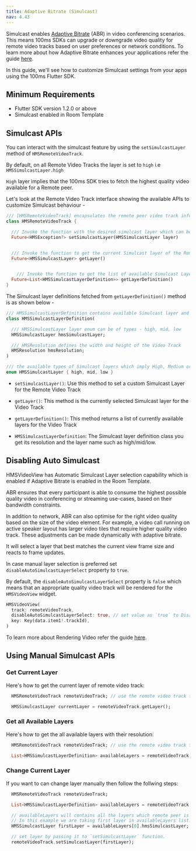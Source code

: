 ```yaml
---
title: Adaptive Bitrate (Simulcast)
nav: 4.43
---
```


Simulcast enables [Adaptive Bitrate](/concepts/v2/concepts/adaptive-bitrate) (ABR) in video conferencing scenarios. This means 100ms SDKs can upgrade or downgrade video quality for remote video tracks based on user preferences or network conditions. To learn more about how Adaptive Bitrate enhances your applications refer the guide [here](/concepts/v2/concepts/adaptive-bitrate).

In this guide, we'll see how to customize Simulcast settings from your apps using the 100ms Flutter SDK.

## Minimum Requirements

-   Flutter SDK version 1.2.0 or above
-   Simulcast enabled in Room Template

## Simulcast APIs

You can interact with the simulcast feature by using the `setSimulcastLayer` method of `HMSRemoteVideoTrack`.

By default, on all Remote Video Tracks the layer is set to `high` i.e `HMSSimulcastLayer.high`

`High` layer implies that the 100ms SDK tries to fetch the highest quality video available for a Remote peer.

Let's look at the Remote Video Track interface showing the available APIs to customize Simulcast behaviour -

```dart
/// [HMSRemoteVideoTrack] encapsulates the remote peer video track information
class HMSRemoteVideoTrack {

  /// Invoke the function with the desired simulcast layer which can be of types - [HMSSimulcastLayer.high], [HMSSimulcastLayer.low], [HMSSimulcastLayer.mid]
  Future<HMSException?> setSimulcastLayer(HMSSimulcastLayer layer)


  /// Invoke the function to get the current Simulcast layer of the Remote Video Track
  Future<HMSSimulcastLayer> getLayer()


	/// Invoke the function to get the list of available Simulcast Layers for a Remote Video Track
  Future<List<HMSSimulcastLayerDefinition>> getLayerDefinition()
}
```

The Simulcast layer definitions fetched from `getLayerDefinition()` method is as shown below -

```dart
/// HMSSimulcastLayerDefinition contains available Simulcast layer and resolution
class HMSSimulcastLayerDefinition(

  /// HMSSimulcastLayer layer enum can be of types - high, mid, low
  HMSSimulcastLayer hmsSimulcastLayer;

  /// HMSResolution defines the width and height of the Video Track
  HMSResolution hmsResolution;
)

/// the available types of Simulcast layers which imply High, Medium or Low Video quality
enum HMSSimulcastLayer { high, mid, low }
```

-   `setSimulcastLayer()`: Use this method to set a custom Simulcast Layer for the Remote Video Track

-   `getLayer()`: This method is the currently selected Simulcast layer for the Video Track

-   `getLayerDefinition()`: This method returns a list of currently available layers for the Video Track

-   `HMSSimulcastLayerDefinition`: The Simulcast layer definition class you get its resolution and the layer name such as high/mid/low.

## Disabling Auto Simulcast

HMSVideoView has Automatic Simulcast Layer selection capability which is enabled if Adaptive Bitrate is enabled in the Room Template.

ABR ensures that every participant is able to consume the highest possible quality video in conferencing or streaming use-cases, based on their bandwidth constraints.

In addition to network, ABR can also optimise for the right video quality based on the size of the video element. For example, a video call running on active speaker layout has larger video tiles that require higher quality video track. These adjustments can be made dynamically with adaptive bitrate.

It will select a layer that best matches the current view frame size and reacts to frame updates.

In case manual layer selection is preferred set `disableAutoSimulcastLayerSelect` property to `true`.

By default, the `disableAutoSimulcastLayerSelect` property is `false` which means that an appropriate quality video track will be rendered for the `HMSVideoView` widget.

```dart
HMSVideoView(
  track: remoteVideoTrack,
  disableAutoSimulcastLayerSelect: true, // set value as `true` to Disable Automatic Simulcast Layer Selection of Video Track
  key: Key(data.item1!.trackId),
)
```

To learn more about Rendering Video refer the guide [here](/flutter/v2/how--to-guides/set-up-video-conferencing/render-video/overview).

## Using Manual Simulcast APIs

### Get Current Layer

Here's how to get the current layer of remote video track:

```dart
  HMSRemoteVideoTrack remoteVideoTrack; // use the remote video track from the onTrackUpdate listener

  HMSSimulcastLayer currentLayer = remoteVideoTrack.getLayer();
```

### Get all Available Layers

Here's how to get the all available layers with their resolution:

```dart
  HMSRemoteVideoTrack remoteVideoTrack; // use the remote video track from the onTrackUpdate listener

  List<HMSSimulcastLayerDefinition> availableLayers = remoteVideoTrack.getLayerDefinition();
```

### Change Current Layer

If you want to can change layer manually then follow the follwing steps:

```dart
  HMSRemoteVideoTrack remoteVideoTrack;

  List<HMSSimulcastLayerDefinition> availableLayers = remoteVideoTrack.getLayerDefinition();

  // availableLayers will contains all the layers which remote peer is publishing.
  // In this example we are taking first layer in availableLayers list.
  HMSSimulcastLayer firstLayer = availableLayers[0].hmsSimulcastLayer;

  // set layer by passing it to `setSimulcastLayer` function.
  remoteVideoTrack.setSimulcastLayer(firstLayer);
```
